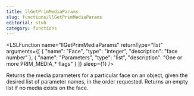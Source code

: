 ```yaml
---
title: llGetPrimMediaParams
slug: functions/llGetPrimMediaParams
editorial: stub
category: functions
---
```


<LSLFunction
	name="llGetPrimMediaParams"
	returnType="list"
	arguments={[
	{
		"name": "Face",
		"type": "integer",
		"description": "face number"
	},
	{
		"name": "Parameters",
		"type": "list",
		"description": "One or more PRIM_MEDIA_* flags"
	}
]}
	sleep={1}
/>

Returns the media parameters for a particular face on an object, given the desired list of parameter names, in the order requested. Returns an empty list if no media exists on the face.
